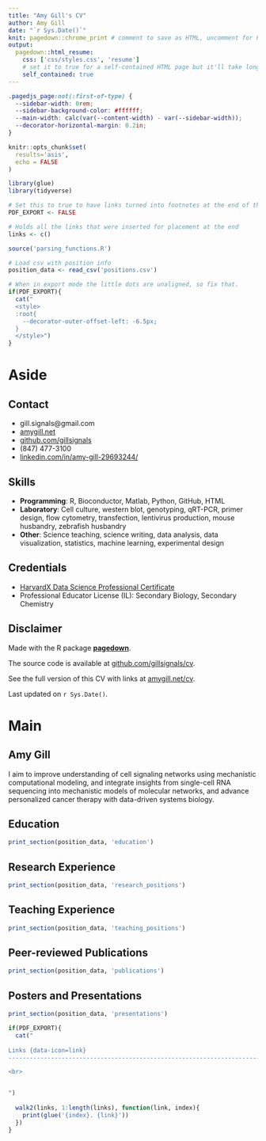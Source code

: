 ```yaml
---
title: "Amy Gill's CV"
author: Amy Gill
date: "`r Sys.Date()`"
knit: pagedown::chrome_print # comment to save as HTML, uncomment for PDF
output:
  pagedown::html_resume:
    css: ['css/styles.css', 'resume']
    # set it to true for a self-contained HTML page but it'll take longer to render
    self_contained: true
---
```


```css
.pagedjs_page:not(:first-of-type) {
  --sidebar-width: 0rem;
  --sidebar-background-color: #ffffff;
  --main-width: calc(var(--content-width) - var(--sidebar-width));
  --decorator-horizontal-margin: 0.2in;
}
```

```r
knitr::opts_chunk$set(
  results='asis', 
  echo = FALSE
)

library(glue)
library(tidyverse)

# Set this to true to have links turned into footnotes at the end of the document
PDF_EXPORT <- FALSE

# Holds all the links that were inserted for placement at the end
links <- c()

source('parsing_functions.R')

# Load csv with position info
position_data <- read_csv('positions.csv')
```


```r
# When in export mode the little dots are unaligned, so fix that. 
if(PDF_EXPORT){
  cat("
  <style>
  :root{
    --decorator-outer-offset-left: -6.5px;
  }
  </style>")
}
```


Aside
================================================================================

<!--
![logo](beta_dist.png){width=100%}

```r
# When in export mode the little dots are unaligned, so fix that. 
if(PDF_EXPORT){
  cat("View this CV online with links at _amygill.net/cv_")
} else {
  cat("[<i class='fas fa-download'></i> Download a PDF of this CV](https://github.com/nstrayer/cv/raw/master/strayer_cv.pdf)")
}
```
-->

Contact {#contact}
--------------------------------------------------------------------------------


- <i class="fa fa-envelope"></i> gill.signals@gmail.com
- <i class="fa fa-link"></i> [amygill.net](http://amygill.net/)
- <i class="fa fa-github"></i> [github.com/gillsignals](http://github.com/gillsignals)
- <i class="fa fa-phone"></i> (847) 477-3100
- <i class="fa fa-linkedin"></i> [linkedin.com/in/amy-gill-29693244/](https://www.linkedin.com/in/amy-gill-29693244/)



Skills {#skills}
--------------------------------------------------------------------------------

- <i class="fa fa-laptop"></i> **Programming**: R, Bioconductor, Matlab, Python, GitHub, HTML
- <i class="fa fa-flask"></i> **Laboratory**: Cell culture, western blot, genotyping, qRT-PCR, primer design, flow cytometry, transfection, lentivirus production, mouse husbandry, zebrafish husbandry
- <i class="fa fa-lightbulb-o"></i> **Other**: Science teaching, science writing, data analysis, data visualization, statistics, machine learning, experimental design


Credentials
--------------------------------------------------------------------------------

- <i class="fa fa-chart-area"></i> [HarvardX Data Science Professional Certificate](https://www.edx.org/professional-certificate/harvardx-data-science)
- <i class="fa fa-drivers-license"></i> Professional Educator License (IL): Secondary Biology, Secondary Chemistry


Disclaimer {#disclaimer}
--------------------------------------------------------------------------------

Made with the R package [**pagedown**](https://github.com/rstudio/pagedown). 

The source code is available at [github.com/gillsignals/cv](https://github.com/gillsignals/cv).

See the full version of this CV with links at [amygill.net/cv](http://amygill.net/cv).

Last updated on `r Sys.Date()`.


Main
================================================================================

Amy Gill {#title}
--------------------------------------------------------------------------------

I aim to improve understanding of cell signaling networks using mechanistic computational modeling, and integrate insights from single-cell RNA sequencing into mechanistic models of molecular networks, and advance personalized cancer therapy with data-driven systems biology.

Education {data-icon=graduation-cap data-concise=true}
--------------------------------------------------------------------------------

```r
print_section(position_data, 'education')
```


Research Experience {data-icon=flask}
--------------------------------------------------------------------------------

```r
print_section(position_data, 'research_positions')
```


Teaching Experience {data-icon=chalkboard-teacher}
--------------------------------------------------------------------------------

```r
print_section(position_data, 'teaching_positions')
```

Peer-reviewed Publications {data-icon=book}
--------------------------------------------------------------------------------

```r
print_section(position_data, 'publications')
```

Posters and Presentations {data-icon=bar-chart}
--------------------------------------------------------------------------------

```r
print_section(position_data, 'presentations')
```


```r
if(PDF_EXPORT){
  cat("
  
Links {data-icon=link}
--------------------------------------------------------------------------------

<br>


")
  
  walk2(links, 1:length(links), function(link, index){
    print(glue('{index}. {link}'))
  })
}
```



